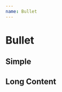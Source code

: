 ```yaml
---
name: Bullet
---
```



# Bullet

<link href="https://cdn.jsdelivr.net/npm/antd@3.26.6/dist/antd.min.css" rel="stylesheet" />

## Simple

<Playground>
    <RonpaBullet
        username="Jack"
        storyId="test"
        bullet={createMockBullet()}
        onAction={console.log}
    />
</Playground>

## Long Content

<Playground>
    <RonpaBullet
        username="Jack"
        storyId="test"
        bullet={createMockLongContentBullet()}
        contentLimit={512}
        onAction={console.log}
    />
</Playground>
